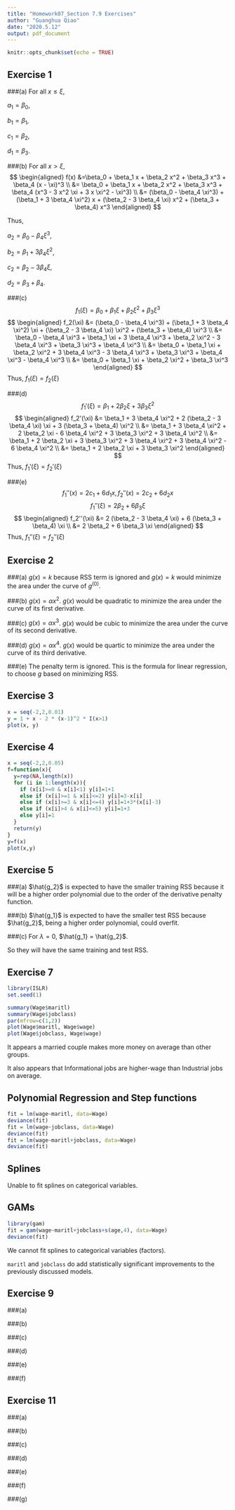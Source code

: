 ---
title: "Homework07_Section 7.9 Exercises"
author: "Guanghua Qiao"
date: "2020.5.12"
output: pdf_document
---

```{r setup, include=FALSE}
knitr::opts_chunk$set(echo = TRUE)
```

## Exercise 1
###(a)
For all $x \le \xi$,

$a_1 = \beta_0$, 

$b_1 = \beta_1$, 

$c_1 = \beta_2$, 

$d_1 = \beta_3$.

###(b)
For all $x > \xi$,
$$
\begin{aligned}
f(x)
&=\beta_0 + \beta_1 x + \beta_2 x^2 + \beta_3 x^3 + \beta_4 (x - \xi)^3
\\
&= \beta_0 + \beta_1 x + \beta_2 x^2 + \beta_3 x^3 + \beta_4 (x^3 - 3 x^2 \xi + 3 x \xi^2 - \xi^3)
\\
&= (\beta_0 - \beta_4 \xi^3) + (\beta_1 + 3 \beta_4 \xi^2) x + (\beta_2 - 3 \beta_4 \xi) x^2 + (\beta_3 + \beta_4) x^3
\end{aligned}
$$

Thus, 

$a_2 = \beta_0 - \beta_4 \xi^3$, 

$b_2 = \beta_1 + 3 \beta_4 \xi^2$, 

$c_2 = \beta_2 - 3 \beta_4 \xi$, 

$d_2 = \beta_3 + \beta_4$.

###(c)
$$
f_1(\xi) = \beta_0 + \beta_1 \xi + \beta_2 \xi^2 + \beta_3 \xi^3
$$
$$
\begin{aligned}
f_2(\xi) 
&= (\beta_0 - \beta_4 \xi^3) + (\beta_1 + 3 \beta_4 \xi^2) \xi + (\beta_2 - 3 \beta_4 \xi) \xi^2 + (\beta_3 + \beta_4) \xi^3
\\
&= \beta_0 - \beta_4 \xi^3 + \beta_1 \xi + 3 \beta_4 \xi^3 + \beta_2 \xi^2 - 3 \beta_4 \xi^3 + \beta_3 \xi^3 + \beta_4 \xi^3
\\
&= \beta_0 + \beta_1 \xi + \beta_2 \xi^2 + 3 \beta_4 \xi^3 - 3 \beta_4 \xi^3 + \beta_3 \xi^3 + \beta_4 \xi^3 - \beta_4 \xi^3
\\
&= \beta_0 + \beta_1 \xi + \beta_2 \xi^2 + \beta_3 \xi^3
\end{aligned}
$$
Thus, 
$f_1(\xi)=f_2(\xi)$

###(d)
$$
f_1'(\xi) = \beta_1 + 2 \beta_2 \xi + 3 \beta_3 \xi^2
$$
$$
\begin{aligned}
f_2'(\xi) &= \beta_1 + 3 \beta_4 \xi^2 + 2 (\beta_2 - 3 \beta_4 \xi) \xi + 3 (\beta_3 + \beta_4) \xi^2
\\
&= \beta_1 + 3 \beta_4 \xi^2 + 2 \beta_2 \xi - 6 \beta_4 \xi^2 + 3 \beta_3 \xi^2 + 3 \beta_4 \xi^2
\\
&= \beta_1 + 2 \beta_2 \xi + 3 \beta_3 \xi^2 + 3 \beta_4 \xi^2 + 3 \beta_4 \xi^2 - 6 \beta_4 \xi^2 
\\
&= \beta_1 + 2 \beta_2 \xi + 3 \beta_3 \xi^2
\end{aligned}
$$
Thus,
$f_1'(\xi)=f_2'(\xi)$

###(e)
$$
f_1''(x) = 2 c_1 + 6 d_1 x , f_2''(x) = 2 c_2 + 6 d_2 x
$$
$$
f_1''(\xi) = 2 \beta_2 + 6 \beta_3 \xi
$$
$$
\begin{aligned}
f_2''(\xi) &= 2 (\beta_2 - 3 \beta_4 \xi) + 6 (\beta_3 + \beta_4) \xi
\\
&= 2 \beta_2 + 6 \beta_3 \xi
\end{aligned}
$$
Thus,
$f_1''(\xi)=f_2''(\xi)$

## Exercise 2
###(a)
$g(x) = k$ because RSS term is ignored and $g(x) = k$ would minimize the area
under the curve of $g^{(0)}$.

###(b)
$g(x) = \alpha  x^2$. $g(x)$ would be quadratic to minimize the area under the curve
of its first derivative.

###(c)
$g(x) = \alpha  x^3$. $g(x)$ would be cubic to minimize the area under the curve
of its second derivative.

###(d)
$g(x) = \alpha  x^4$. $g(x)$ would be quartic to minimize the area under the curve
of its third derivative.

###(e)
The penalty term is ignored. This is the formula for linear regression,
to choose $g$ based on minimizing RSS.


## Exercise 3
```{r}
x = seq(-2,2,0.01)
y = 1 + x - 2 * (x-1)^2 * I(x>1)
plot(x, y)
```

## Exercise 4
```{r}
x = seq(-2,2,0.05)
f=function(x){
  y=rep(NA,length(x))
  for (i in 1:length(x)){
    if (x[i]>=0 & x[i]<1) y[i]=1+1 
    else if (x[i]>=1 & x[i]<=2) y[i]=3-x[i]
    else if (x[i]>=3 & x[i]<=4) y[i]=1+3*(x[i]-3)
    else if (x[i]>4 & x[i]<=5) y[i]=1+3
    else y[i]=1
  }
  return(y)
}
y=f(x)
plot(x,y)
```

## Exercise 5
###(a)
$\hat{g_2}$ is expected to have the smaller training RSS because it will be a 
higher order polynomial due to the order of the derivative penalty function.

###(b)
$\hat{g_1}$ is expected to have the smaller test RSS because $\hat{g_2}$, being a 
higher order polynomial, could overfit.

###(c)
For $\lambda = 0$, $\hat{g_1} = \hat{g_2}$.

So they will have the same training and test RSS.


## Exercise 7
```{r}
library(ISLR)
set.seed(1)
```

```{r 7.1,fig.width=16}
summary(Wage$maritl)
summary(Wage$jobclass)
par(mfrow=c(1,2))
plot(Wage$maritl, Wage$wage)
plot(Wage$jobclass, Wage$wage)
```
It appears a married couple makes more money on average than other groups. 

It also appears that Informational jobs are higher-wage than Industrial jobs on average.

## Polynomial Regression and Step functions
```{r 7.2}
fit = lm(wage~maritl, data=Wage)
deviance(fit)
fit = lm(wage~jobclass, data=Wage)
deviance(fit)
fit = lm(wage~maritl+jobclass, data=Wage)
deviance(fit)
```

## Splines
Unable to fit splines on categorical variables.

## GAMs
```{r}
library(gam)
fit = gam(wage~maritl+jobclass+s(age,4), data=Wage)
deviance(fit)
```

We cannot fit splines to categorical variables (factors). 

`maritl` and `jobclass` do add statistically significant
improvements to the previously discussed models.



## Exercise 9
###(a)


###(b)


###(c)


###(d)


###(e)


###(f)



## Exercise 11
###(a)

###(b)


###(c)


###(d)


###(e)


###(f)


###(g)




